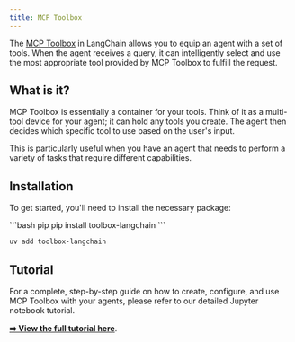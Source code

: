```yaml
---
title: MCP Toolbox
---
```


The [MCP Toolbox](https://googleapis.github.io/genai-toolbox/getting-started/introduction/) in LangChain allows you to equip an agent with a set of tools. When the agent receives a query, it can intelligently select and use the most appropriate tool provided by MCP Toolbox to fulfill the request.

## What is it?

MCP Toolbox is essentially a container for your tools. Think of it as a multi-tool device for your agent; it can hold any tools you create. The agent then decides which specific tool to use based on the user's input.

This is particularly useful when you have an agent that needs to perform a variety of tasks that require different capabilities.

## Installation

To get started, you'll need to install the necessary package:

<CodeGroup>
```bash pip
pip install toolbox-langchain
```

```bash uv
uv add toolbox-langchain
```
</CodeGroup>

## Tutorial

For a complete, step-by-step guide on how to create, configure, and use MCP Toolbox with your agents, please refer to our detailed Jupyter notebook tutorial.

**[➡️ View the full tutorial here](/oss/python/integrations/tools/toolbox)**.
